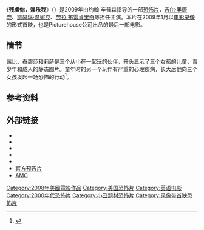{{noteTA
|T=zh-hk:娛人復仇事件;zh-tw:殘虐你娛樂我;zh-cn:残虐你，娱乐我;
|G1=Show
|1=zh-hk:娛人復仇事件;zh-tw:殘虐你娛樂我;zh-cn:残虐你，娱乐我;
}}
{{Infobox Film
| name = 残虐你，娱乐我
| original_name = ''Amusement''
| image = Amusement poster.jpg
| caption = 
| director = 约翰·辛普森
| producer = 尼尔·埃德尔斯坦<br>[[迈克·马卡里|迈克·马卡里]]<br>乌迪·纳蒂维
| written by = 杰克·韦德
| starring = [[吉尔·奥唐奈|吉尔·奥唐奈]]、[[凯瑟琳·温妮克|凯瑟琳·温妮克]]、[[劳拉·布雷肯里奇|劳拉·布雷肯里奇]]
| music = [[马可·贝尔特拉米|马可·贝尔特拉米]]
| cinematography = [[马克·加勒特|马克·加勒特]]
| editing = [[克里斯·灵汉|克里斯·灵汉]]<Br>[[戴维·汉德曼|戴维·汉德曼]]
| distributor =
| released = 
| runtime = 85分钟
| country = [[美国|美国]]
| language = [[英国|英国]]
| budget = $10,000,000
| gross = $170,255 <ref>http://www.boxofficemojo.com/movies/?id=amusement.htm</ref>
| hk_name        = 娛人復仇事件
| tw_name        = 殘虐你娛樂我
| cn_name        = 残虐你，娱乐我
}}

《'''残虐你，娱乐我'''》（{{lang-en|''Amusement''}}）是2009年由约翰·辛普森指导的一部[[恐怖片|恐怖片]]，[[吉尔·奥唐奈|吉尔·奥唐奈]]、[[凯瑟琳·温妮克|凯瑟琳·温妮克]]、[[劳拉·布雷肯里奇|劳拉·布雷肯里奇]]等担任主演。本片在2009年1月以[[录影带首映|电影录像]]的形式首映，也是Picturehouse公司出品的最后一部电影。

==情节==
茜比、泰碧莎和莉萨是三个从小在一起玩的伙伴，开头显示了三个女孩的儿童、青少年和成人的静态图片。童年时的另一个玩伴有严重的心理疾病，长大后他向三个女孩发起一场恐怖的行动<ref>{{Cite web |url=http://www.morehorror.com/amusement-movie |title=Amusement Review and Plot Synopsis |access-date=2011-07-09 |archive-date=2017-08-21 |archive-url=https://web.archive.org/web/20170821125706/http://www.morehorror.com/amusement-movie |dead-url=no }}</ref>。

==参考资料==
{{reflist}}

==外部链接==
* {{official website|http://www.amusementmovie.com|Amusement}}
* {{douban}}
* {{Amg movie|381137|残虐你，娱乐我}}
* {{imdb title|id=0476958|title=残虐你，娱乐我}}
* {{rotten-tomatoes|id=amusement|title=残虐你，娱乐我}}
* [http://movies.yahoo.com/movie/1809812662/trailer/ 官方预告片] {{Wayback|url=http://movies.yahoo.com/movie/1809812662/trailer/ |date=20110522141324 }}
* [https://web.archive.org/web/20110522064219/http://movies.msn.com/movies/movie/amusement/ AMC]

{{DEFAULTSORT:Amusement}}
[[Category:2008年美國電影作品|Category:2008年美國電影作品]]
[[Category:美国恐怖片|Category:美国恐怖片]]
[[Category:英语电影|Category:英语电影]]
[[Category:2000年代恐怖片|Category:2000年代恐怖片]]
[[Category:小丑題材恐怖片|Category:小丑題材恐怖片]]
[[Category:录像带首映恐怖片|Category:录像带首映恐怖片]]